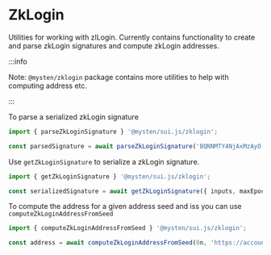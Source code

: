 # ZkLogin

Utilities for working with zlLogin. Currently contains functionality to create and parse zkLogin
signatures and compute zkLogin addresses.

:::info

Note: `@mysten/zklogin` package contains more utilities to help with computing address etc.

:::

To parse a serialized zkLogin signature

```typescript
import { parseZkLoginSignature } '@mysten/sui.js/zklogin';

const parsedSignature = await parseZkLoginSignature('BQNNMTY4NjAxMzAyO....');
```

Use `getZkLoginSignature` to serialize a zkLogin signature.

```typescript
import { getZkLoginSignature } '@mysten/sui.js/zklogin';

const serializedSignature = await getZkLoginSignature({ inputs, maxEpoch, userSignature });
```

To compute the address for a given address seed and iss you can use `computeZkLoginAddressFromSeed`

```typescript
import { computeZkLoginAddressFromSeed } '@mysten/sui.js/zklogin';

const address = await computeZkLoginAddressFromSeed(0n, 'https://accounts.google.com');
```
